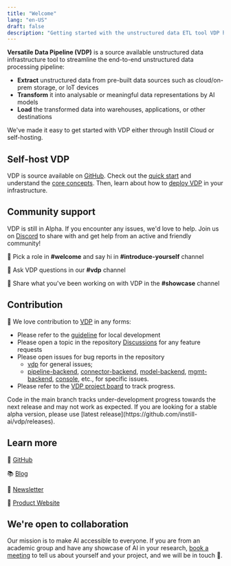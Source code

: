 ```yaml
---
title: "Welcome"
lang: "en-US"
draft: false
description: "Getting started with the unstructured data ETL tool VDP https://github.com/instill-ai/vdp"
---
```


**Versatile Data Pipeline (VDP)** is a source available unstructured data infrastructure tool to streamline the end-to-end unstructured data processing pipeline:

- **Extract** unstructured data from pre-built data sources such as cloud/on-prem storage, or IoT devices
- **Transform** it into analysable or meaningful data representations by AI models
- **Load** the transformed data into warehouses, applications, or other destinations

We've made it easy to get started with VDP either through Instill Cloud or self-hosting.

## Self-host VDP

VDP is source available on [GitHub](https://github.com/instill-ai/vdp).
Check out the [quick start](/docs/vdp/getting-started) and understand the [core concepts](/docs/core-concepts/overview).
Then, learn about how to [deploy VDP](/docs/deployment/overview) in your infrastructure.

## Community support

VDP is still in Alpha. If you encounter any issues, we'd love to help. Join us on [Discord](https://discord.gg/sevxWsqpGh) to share with and get help from an active and friendly community!

👋 Pick a role in **#welcome** and say hi in **#introduce-yourself** channel

👋 Ask VDP questions in our **#vdp** channel

👋 Share what you've been working on with VDP in the **#showcase** channel

## Contribution

👐 We love contribution to [VDP](https://github.com/instill-ai/vdp) in any forms:

- Please refer to the [guideline](/docs/development/setup-local-development) for local development
- Please open a topic in the repository [Discussions](https://github.com/instill-ai/vdp/discussions) for any feature requests
- Please open issues for bug reports in the repository
  - [vdp](https://github.com/instill-ai/vdp) for general issues;
  - [pipeline-backend](https://github.com/instill-ai/pipeline-backend), [connector-backend](https://github.com/instill-ai/connector-backend), [model-backend](https://github.com/instill-ai/model-backend), [mgmt-backend](https://github.com/instill-ai/mgmt-backend), [console](https://github.com/instill-ai/console), etc., for specific issues.
- Please refer to the [VDP project board](https://github.com/orgs/instill-ai/projects/5) to track progress.

<InfoBlock type="warning" title="WARNING">
  Code in the main branch tracks under-development progress towards the next
  release and may not work as expected. If you are looking for a stable alpha
  version, please use [latest
  release](https://github.com/instill-ai/vdp/releases).
</InfoBlock>

## Learn more

🌟 [GitHub](https://github.com/instill-ai/vdp)

📚 [Blog](/blog/?utm_source=documentation&utm_medium=link)

📖 [Newsletter](/newsletter/?utm_source=documentation&utm_medium=link)

🚀 [Product Website](/?utm_source=documentation&utm_medium=link)

## We're open to collaboration

Our mission is to make AI accessible to everyone. If you are from an academic group and have any showcase of AI in your research,
[book a meeting](https://calendly.com/instill-ai/chat-with-us) to tell us about yourself and your project, and we will be in touch 👐.
